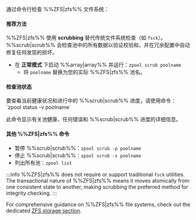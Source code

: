 通过命令行检查 %%ZFS|zfs%% 文件系统：

<h4>推荐方法</h4>

%%ZFS|zfs%% 使用 **scrubbing** 替代传统文件系统检查（如 `fsck`）。 %%scrub|scrub%% 会检查池中的所有数据以验证校验和，并在冗余配置中自动修复任何发现的损坏。

- 在 **正常模式** 下启动 %%array|array%% 并运行：`zpool scrub poolname`
  - 将 `poolname` 替换为您的实际 %%ZFS|zfs%% 池名。

<h4>检查池状态</h4>
要查看当前健康状况和进行中的 %%scrub|scrub%% 进度，请使用命令：`zpool status -v poolname`

此命令显示有关池健康、任何错误和 %%scrub|scrub%% 进度的详细信息。

<h4>其他 %%ZFS|zfs%% 命令</h4>

- 暂停 %%scrub|scrub%%：`zpool scrub -p poolname`
- 停止 %%scrub|scrub%%：`zpool scrub -s poolname`
- 列出所有池：`zpool list`

:::info
%%ZFS|zfs%% does not require or support traditional `fsck` utilities. The transactional nature of %%ZFS|zfs%% means it moves atomically from one consistent state to another, making scrubbing the preferred method for integrity checking.
:::

For comprehensive guidance on %%ZFS|zfs%% file systems, check out the dedicated [ZFS storage section](../../../advanced-configurations/optimize-storage/zfs-storage.mdx).
